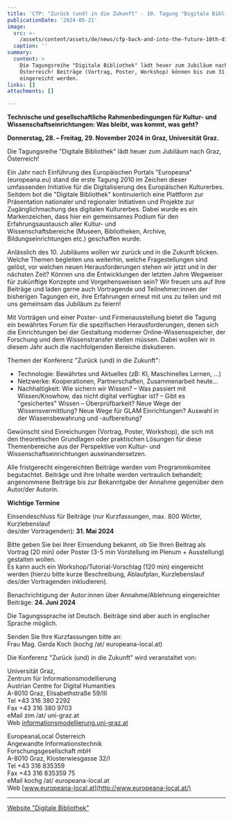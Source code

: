 ```yaml
---
title: 'CfP: "Zurück (und) in die Zukunft" - 10. Tagung "Digitale Bibliothek"'
publicationDate: '2024-05-21'
image:
  src: >-
    /assets/content/assets/de/news/cfp-back-and-into-the-future-10th-digital-library-meeting/image.png
  caption: ''
summary:
  content: >
    Die Tagungsreihe "Digitale Bibliothek" lädt heuer zum Jubiläum nach Graz,
    Österreich! Beiträge (Vortrag, Poster, Workshop) können bis zum 31. Mai
    eingereicht werden.
links: []
attachments: []

---
```


**Technische und gesellschaftliche Rahmenbedingungen für Kultur- und Wissenschaftseinrichtungen: Was bleibt, was kommt, was geht?**

**Donnerstag, 28. – Freitag, 29. November 2024 in Graz, Universität Graz.**

Die Tagungsreihe "Digitale Bibliothek" lädt heuer zum Jubiläum nach Graz, Österreich!

Ein Jahr nach Einführung des Europäischen Portals "Europeana" (europeana.eu) stand die erste Tagung 2010 im Zeichen dieser umfassenden Initiative für die Digitalisierung des Europäischen Kulturerbes. Seitdem bot die "Digitale Bibliothek" kontinuierlich eine Plattform zur Präsentation nationaler und regionaler Initiativen und Projekte zur Zugänglichmachung des digitalen Kulturerbes. Dabei wurde es ein Markenzeichen, dass hier ein gemeinsames Podium für den Erfahrungsaustausch aller Kultur- und\
Wissenschaftsbereiche (Museen, Bibliotheken, Archive, Bildungseinrichtungen etc.) geschaffen wurde.

Anlässlich des 10. Jubiläums wollen wir zurück und in die Zukunft blicken. Welche Themen begleiten uns weiterhin, welche Fragestellungen sind gelöst, vor welchen neuen Herausforderungen stehen wir jetzt und in der nächsten Zeit? Können uns die Entwicklungen der letzten Jahre Wegweiser für zukünftige Konzepte und Vorgehensweisen sein? Wir freuen uns auf Ihre Beiträge und laden gerne auch Vortragende und Teilnehmer:innen der bisherigen Tagungen ein, ihre Erfahrungen erneut mit uns zu teilen und mit uns gemeinsam das Jubiläum zu feiern!

Mit Vorträgen und einer Poster- und Firmenausstellung bietet die Tagung ein bewährtes Forum für die spezifischen Herausforderungen, denen sich die Einrichtungen bei der Gestaltung moderner Online-Wissensspeicher, der Forschung und dem Wissenstransfer stellen müssen. Dabei wollen wir in diesem Jahr auch die nachfolgenden Bereiche diskutieren.

Themen der Konferenz "Zurück (und) in die Zukunft":

* Technologie: Bewährtes und Aktuelles (zB: KI, Maschinelles Lernen, …)
* Netzwerke: Kooperationen, Partnerschaften, Zusammenarbeit heute…
* Nachhaltigkeit: Wie sichern wir Wissen? – Was passiert mit Wissen/Knowhow, das nicht digital verfügbar ist? – Gibt es "gesichertes" Wissen – Überprüfbarkeit? Neue Wege der Wissensvermittlung? Neue Wege für GLAM Einrichtungen? Auswahl in der Wissensbewahrung und -aufbereitung?

Gewünscht sind Einreichungen (Vortrag, Poster, Workshop), die sich mit den theoretischen Grundlagen oder praktischen Lösungen für diese Themenbereiche aus der Perspektive von Kultur- und Wissenschaftseinrichtungen auseinandersetzen.

Alle fristgerecht eingereichten Beiträge werden vom Programmkomitee begutachtet. Beiträge und ihre Inhalte werden vertraulich behandelt; angenommene Beiträge bis zur Bekanntgabe der Annahme gegenüber dem Autor/der Autorin.

**Wichtige Termine**

Einsendeschluss für Beiträge (nur Kurzfassungen, max. 800 Wörter, Kurzlebenslauf\
des/der Vortragenden): **31. Mai 2024**

Bitte geben Sie bei Ihrer Einsendung bekannt, ob Sie Ihren Beitrag als Vortrag (20 min) oder Poster (3-5 min Vorstellung im Plenum + Ausstellung) gestalten wollen.\
Es kann auch ein Workshop/Tutorial-Vorschlag (120 min) eingereicht werden (hierzu bitte kurze Beschreibung, Ablaufplan, Kurzlebenslauf des/der Vortragenden inkludieren).

Benachrichtigung der Autor:innen über Annahme/Ablehnung eingereichter Beiträge: **24. Juni 2024**

Die Tagungssprache ist Deutsch. Beiträge sind aber auch in englischer Sprache möglich.

Senden Sie Ihre Kurzfassungen bitte an:\
Frau Mag. Gerda Koch (kochg /at/ europeana-local.at)

Die Konferenz "Zurück (und) in die Zukunft" wird veranstaltet von:

Universität Graz,\
Zentrum für Informationsmodellierung\
Austrian Centre for Digital Humanities\
A-8010 Graz, Elisabethstraße 59/III\
Tel +43 316 380 2292\
Fax +43 316 380 9703\
eMail zim /at/ uni-graz.at\
Web [informationsmodellierung.uni-graz.at](https://informationsmodellierung.uni-graz.at/de/neuigkeiten/detail/article/call-for-participation-digitizing-the-materiality-of-the-premodern-book/)

EuropeanaLocal Österreich\
Angewandte Informationstechnik\
Forschungsgesellschaft mbH\
A-8010 Graz, Klosterwiesgasse 32/I\
Tel +43 316 835359\
Fax +43 316 835359 75\
eMail kochg /at/ europeana-local.at\
Web [www.europeana-local.at](http://www.europeana-local.at/)

***

[Website "Digitale Bibliothek"](http://conference.ait.co.at/digbib/)
